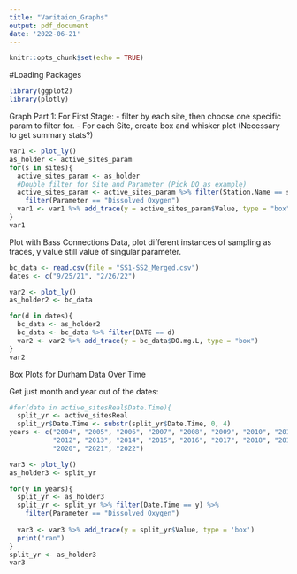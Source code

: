 ```yaml
---
title: "Varitaion_Graphs"
output: pdf_document
date: '2022-06-21'
---
```


```r
knitr::opts_chunk$set(echo = TRUE)
```

#Loading Packages
```r
library(ggplot2)
library(plotly)
```

Graph Part 1:
For First Stage:
- filter by each site, then choose one specific param to filter for.
- For each Site, create box and whisker plot (Necessary to get summary stats?)

```r
var1 <- plot_ly()
as_holder <- active_sites_param
for(s in sites){
  active_sites_param <- as_holder
  #Double filter for Site and Parameter (Pick DO as example)
  active_sites_param <- active_sites_param %>% filter(Station.Name == s) %>% 
    filter(Parameter == "Dissolved Oxygen")
  var1 <- var1 %>% add_trace(y = active_sites_param$Value, type = "box")
}
var1
```


Plot with Bass Connections Data, plot different instances of sampling as traces,
y value still value of singular parameter.

```r
bc_data <- read.csv(file = "SS1-SS2_Merged.csv")
dates <- c("9/25/21", "2/26/22")
```


```r
var2 <- plot_ly()
as_holder2 <- bc_data

for(d in dates){
  bc_data <- as_holder2
  bc_data <- bc_data %>% filter(DATE == d)
  var2 <- var2 %>% add_trace(y = bc_data$DO.mg.L, type = "box")
}
var2
```

Box Plots for Durham Data Over Time

Get just month and year out of the dates:
```r
#for(date in active_sitesReal$Date.Time){
  split_yr <- active_sitesReal
  split_yr$Date.Time <- substr(split_yr$Date.Time, 0, 4)
years <- c("2004", "2005", "2006", "2007", "2008", "2009", "2010", "2011",
           "2012", "2013", "2014", "2015", "2016", "2017", "2018", "2019", 
           "2020", "2021", "2022")
```

```r
var3 <- plot_ly()
as_holder3 <- split_yr

for(y in years){
  split_yr <- as_holder3
  split_yr <- split_yr %>% filter(Date.Time == y) %>% 
    filter(Parameter == "Dissolved Oxygen")
  
  var3 <- var3 %>% add_trace(y = split_yr$Value, type = 'box')
  print("ran")
}
split_yr <- as_holder3
var3
```

